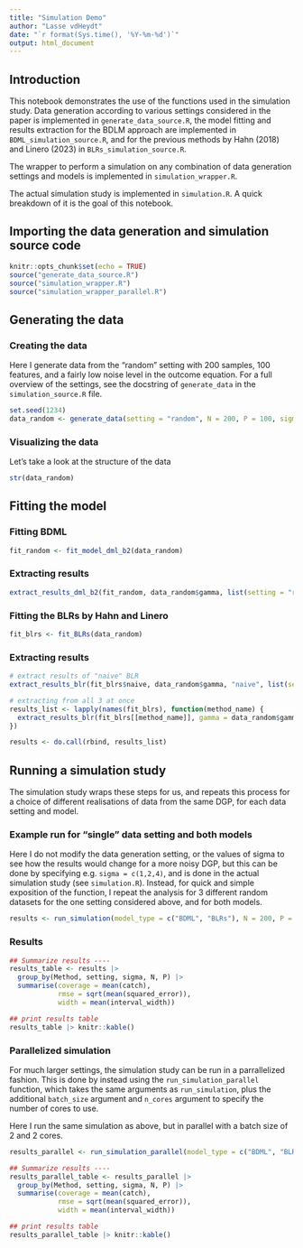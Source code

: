 ```yaml
---
title: "Simulation Demo"
author: "Lasse vdHeydt"
date: "`r format(Sys.time(), '%Y-%m-%d')`"
output: html_document
---
```


## Introduction

This notebook demonstrates the use of the functions used in the simulation study. 
Data generation according to various settings considered in the paper is implemented in `generate_data_source.R`, the model fitting and results extraction for the BDLM approach are implemented in `BDML_simulation_source.R`, and for the previous methods by Hahn (2018) and Linero (2023) in `BLRs_simulation_source.R`. 

The wrapper to perform a simulation on any combination of data generation settings and models is implemented in `simulation_wrapper.R`.

The actual simulation study is implemented in `simulation.R`. A quick breakdown of it is the goal of this notebook.


## Importing the data generation and simulation source code
```r
knitr::opts_chunk$set(echo = TRUE)
source("generate_data_source.R")
source("simulation_wrapper.R")
source("simulation_wrapper_parallel.R")
```

## Generating the data

### Creating the data

Here I generate data from the "random" setting with 200 samples, 100 features, and a fairly low noise level in the outcome equation. For a full overview of the settings, see the docstring of `generate_data` in the `simulation_source.R` file.

```r
set.seed(1234)
data_random <- generate_data(setting = "random", N = 200, P = 100, sigma = 1)
```

### Visualizing the data

Let's take a look at the structure of the data

```r
str(data_random)
```

## Fitting the model

### Fitting BDML

```r
fit_random <- fit_model_dml_b2(data_random)
```

### Extracting results

```r
extract_results_dml_b2(fit_random, data_random$gamma, list(setting = "random", N = 200, P = 100, sigma = 1))
```

### Fitting the BLRs by Hahn and Linero

```r
fit_blrs <- fit_BLRs(data_random)
```

### Extracting results

```r
# extract results of "naive" BLR
extract_results_blr(fit_blrs$naive, data_random$gamma, "naive", list(setting = "random", N = 200, P = 100, sigma = 1))
```

```r
# extracting from all 3 at once
results_list <- lapply(names(fit_blrs), function(method_name) {
  extract_results_blr(fit_blrs[[method_name]], gamma = data_random$gamma, method_name = method_name, additional_results_info = list(setting = "random", N = 200, P = 100, sigma = 1))
})

results <- do.call(rbind, results_list)
```

## Running a simulation study 

The simulation study wraps these steps for us, and repeats this process for a choice of different realisations of data from the same DGP, for each data setting and model.

### Example run for "single" data setting and both models

Here I do not modify the data generation setting, or the values of sigma to see how the results would change for a more noisy DGP, but this can be done by specifying e.g. `sigma = c(1,2,4)`, and is done in the actual simulation study (see `simulation.R`). Instead, for quick and simple exposition of the function, I repeat the analysis for 3 different random datasets for the one setting considered above, and for both models.

```r
results <- run_simulation(model_type = c("BDML", "BLRs"), N = 200, P = 100, setting = "random", sigma = 1, simulation_size = 3)
```

### Results

```r
## Summarize results ----
results_table <- results |>
  group_by(Method, setting, sigma, N, P) |>
  summarise(coverage = mean(catch), 
            rmse = sqrt(mean(squared_error)), 
            width = mean(interval_width))

## print results table
results_table |> knitr::kable()
```

### Parallelized simulation

For much larger settings, the simulation study can be run in a parrallelized fashion. This is done by instead using the `run_simulation_parallel` function, which takes the same arguments as `run_simulation`, plus the additional `batch_size` argument and `n_cores` argument to specify the number of cores to use.

Here I run the same simulation as above, but in parallel with a batch size of 2 and 2 cores.

```r
results_parallel <- run_simulation_parallel(model_type = c("BDML", "BLRs"), N = 200, P = 100, setting = "random", sigma = 1, simulation_size = 3, batch_size = 2, n_cores = 2)

## Summarize results ----
results_parallel_table <- results_parallel |>
  group_by(Method, setting, sigma, N, P) |>
  summarise(coverage = mean(catch), 
            rmse = sqrt(mean(squared_error)), 
            width = mean(interval_width))

## print results table
results_parallel_table |> knitr::kable()
```
